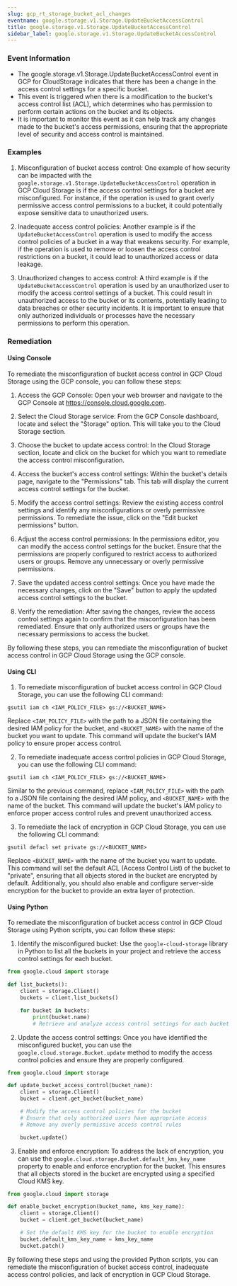 ```yaml
--- 
slug: gcp_rt_storage_bucket_acl_changes
eventname: google.storage.v1.Storage.UpdateBucketAccessControl
title: google.storage.v1.Storage.UpdateBucketAccessControl
sidebar_label: google.storage.v1.Storage.UpdateBucketAccessControl
---
```

                       
### Event Information

- The google.storage.v1.Storage.UpdateBucketAccessControl event in GCP for CloudStorage indicates that there has been a change in the access control settings for a specific bucket.
- This event is triggered when there is a modification to the bucket's access control list (ACL), which determines who has permission to perform certain actions on the bucket and its objects.
- It is important to monitor this event as it can help track any changes made to the bucket's access permissions, ensuring that the appropriate level of security and access control is maintained.


### Examples

1. Misconfiguration of bucket access control: One example of how security can be impacted with the `google.storage.v1.Storage.UpdateBucketAccessControl` operation in GCP Cloud Storage is if the access control settings for a bucket are misconfigured. For instance, if the operation is used to grant overly permissive access control permissions to a bucket, it could potentially expose sensitive data to unauthorized users.

2. Inadequate access control policies: Another example is if the `UpdateBucketAccessControl` operation is used to modify the access control policies of a bucket in a way that weakens security. For example, if the operation is used to remove or loosen the access control restrictions on a bucket, it could lead to unauthorized access or data leakage.

3. Unauthorized changes to access control: A third example is if the `UpdateBucketAccessControl` operation is used by an unauthorized user to modify the access control settings of a bucket. This could result in unauthorized access to the bucket or its contents, potentially leading to data breaches or other security incidents. It is important to ensure that only authorized individuals or processes have the necessary permissions to perform this operation.

### Remediation

#### Using Console

To remediate the misconfiguration of bucket access control in GCP Cloud Storage using the GCP console, you can follow these steps:

1. Access the GCP Console: Open your web browser and navigate to the GCP Console at https://console.cloud.google.com.

2. Select the Cloud Storage service: From the GCP Console dashboard, locate and select the "Storage" option. This will take you to the Cloud Storage section.

3. Choose the bucket to update access control: In the Cloud Storage section, locate and click on the bucket for which you want to remediate the access control misconfiguration.

4. Access the bucket's access control settings: Within the bucket's details page, navigate to the "Permissions" tab. This tab will display the current access control settings for the bucket.

5. Modify the access control settings: Review the existing access control settings and identify any misconfigurations or overly permissive permissions. To remediate the issue, click on the "Edit bucket permissions" button.

6. Adjust the access control permissions: In the permissions editor, you can modify the access control settings for the bucket. Ensure that the permissions are properly configured to restrict access to authorized users or groups. Remove any unnecessary or overly permissive permissions.

7. Save the updated access control settings: Once you have made the necessary changes, click on the "Save" button to apply the updated access control settings to the bucket.

8. Verify the remediation: After saving the changes, review the access control settings again to confirm that the misconfiguration has been remediated. Ensure that only authorized users or groups have the necessary permissions to access the bucket.

By following these steps, you can remediate the misconfiguration of bucket access control in GCP Cloud Storage using the GCP console.

#### Using CLI

1. To remediate misconfiguration of bucket access control in GCP Cloud Storage, you can use the following CLI command:

```
gsutil iam ch <IAM_POLICY_FILE> gs://<BUCKET_NAME>
```

Replace `<IAM_POLICY_FILE>` with the path to a JSON file containing the desired IAM policy for the bucket, and `<BUCKET_NAME>` with the name of the bucket you want to update. This command will update the bucket's IAM policy to ensure proper access control.

2. To remediate inadequate access control policies in GCP Cloud Storage, you can use the following CLI command:

```
gsutil iam ch <IAM_POLICY_FILE> gs://<BUCKET_NAME>
```

Similar to the previous command, replace `<IAM_POLICY_FILE>` with the path to a JSON file containing the desired IAM policy, and `<BUCKET_NAME>` with the name of the bucket. This command will update the bucket's IAM policy to enforce proper access control rules and prevent unauthorized access.

3. To remediate the lack of encryption in GCP Cloud Storage, you can use the following CLI command:

```
gsutil defacl set private gs://<BUCKET_NAME>
```

Replace `<BUCKET_NAME>` with the name of the bucket you want to update. This command will set the default ACL (Access Control List) of the bucket to "private", ensuring that all objects stored in the bucket are encrypted by default. Additionally, you should also enable and configure server-side encryption for the bucket to provide an extra layer of protection.

#### Using Python

To remediate the misconfiguration of bucket access control in GCP Cloud Storage using Python scripts, you can follow these steps:

1. Identify the misconfigured bucket: Use the `google-cloud-storage` library in Python to list all the buckets in your project and retrieve the access control settings for each bucket.

```python
from google.cloud import storage

def list_buckets():
    client = storage.Client()
    buckets = client.list_buckets()

    for bucket in buckets:
        print(bucket.name)
        # Retrieve and analyze access control settings for each bucket
```

2. Update the access control settings: Once you have identified the misconfigured bucket, you can use the `google.cloud.storage.Bucket.update` method to modify the access control policies and ensure they are properly configured.

```python
from google.cloud import storage

def update_bucket_access_control(bucket_name):
    client = storage.Client()
    bucket = client.get_bucket(bucket_name)

    # Modify the access control policies for the bucket
    # Ensure that only authorized users have appropriate access
    # Remove any overly permissive access control rules

    bucket.update()
```

3. Enable and enforce encryption: To address the lack of encryption, you can use the `google.cloud.storage.Bucket.default_kms_key_name` property to enable and enforce encryption for the bucket. This ensures that all objects stored in the bucket are encrypted using a specified Cloud KMS key.

```python
from google.cloud import storage

def enable_bucket_encryption(bucket_name, kms_key_name):
    client = storage.Client()
    bucket = client.get_bucket(bucket_name)

    # Set the default KMS key for the bucket to enable encryption
    bucket.default_kms_key_name = kms_key_name
    bucket.patch()
```

By following these steps and using the provided Python scripts, you can remediate the misconfiguration of bucket access control, inadequate access control policies, and lack of encryption in GCP Cloud Storage.


 